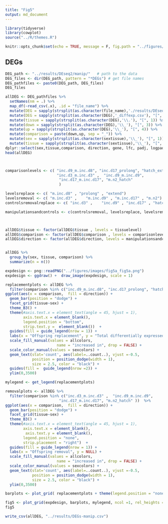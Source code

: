 ```yaml
---
title: "Fig5"
output: md_document
---
```


```r
library(tidyverse)
library(cowplot)
source("../R/themes.R")

knitr::opts_chunk$set(echo = TRUE, message = F, fig.path = "../figures/")
```

## DEGs

```r

DEG_path <- "../results/DEseq2/manip/"   # path to the data
DEG_files <- dir(DEG_path, pattern = "*DEGs") # get file names
DEG_pathfiles <- paste0(DEG_path, DEG_files)
DEG_files

allDEG <- DEG_pathfiles %>%
  setNames(nm = .) %>% 
  map_df(~read_csv(.x), .id = "file_name") %>% 
  mutate(DEG = sapply(strsplit(as.character(file_name),'./results/DEseq2/manip/'), "[", 2))  %>% 
  mutate(DEG = sapply(strsplit(as.character(DEG),'_diffexp.csv'), "[", 1))  %>% 
  mutate(tissue = sapply(strsplit(as.character(DEG),'\\.'), "[", 1)) %>%
  mutate(down = sapply(strsplit(as.character(DEG),'\\_'), "[", 3)) %>%
  mutate(up = sapply(strsplit(as.character(DEG),'\\_'), "[", 4)) %>%
  mutate(comparison = paste(down,up, sep = "_")) %>%
  mutate(sex = sapply(strsplit(as.character(sextissue),'\\_'), "[", 1)) %>%
  mutate(tissue = sapply(strsplit(as.character(sextissue),'\\_'), "[", 2)) %>%
dplyr::select(sex,tissue,comparison, direction, gene, lfc, padj, logpadj) 
head(allDEG)



comparisonlevels <- c( "inc.d9_m.inc.d8", "inc.d17_prolong", "hatch_extend" , 
                       "inc.d3_m.inc.d3" ,  "inc.d9_m.inc.d9", 
                        "inc.d17_m.inc.d17", "m.n2_hatch" 
                        )

levelsreplace <- c( "m.inc.d8" , "prolong" , "extend")
levelsremoval <- c( "m.inc.d3" ,    "m.inc.d9" , "m.inc.d17" , "m.n2")
controlsremovalreplace <- c( "inc.d3" ,    "inc.d9" , "inc.d17" , "hatch")

manipulationsandcontrols <- c(controlsremoval, levelsreplace, levelsremoval)



allDEG$tissue <- factor(allDEG$tissue , levels = tissuelevel)
allDEG$comparison <- factor(allDEG$comparison , levels = comparisonlevels)
allDEG$direction <- factor(allDEG$direction, levels = manipulationsandcontrols)


allDEG %>%
  group_by(sex, tissue, comparison) %>%
  summarize(n = n())

expdesign <- png::readPNG("../figures/images/fig5a_fig5a.png")
expdesign <- ggdraw() +  draw_image(expdesign, scale = 1)

replacementplots <- allDEG %>%
  filter(comparison %in% c("inc.d9_m.inc.d8", "inc.d17_prolong", "hatch_extend" ))  %>%
ggplot(aes(x = comparison,  fill = direction)) +
  geom_bar(position = "dodge") +
  facet_grid(tissue~sex) +
  theme_B3() +
  theme(#axis.text.x = element_text(angle = 45, hjust = 1),
        axis.text.x = element_blank(),
        legend.position = "bottom",
        strip.text.y =  element_blank())  +
  guides(fill = guide_legend(nrow = 1)) +
  labs(x = "Offspring replacement", y = "Total differentially expressed genes") +
  scale_fill_manual(values = allcolors,
                       name = "increased in", drop = FALSE) +
  scale_color_manual(values = sexcolors) +
  geom_text(stat='count', aes(label=..count..), vjust =-0.5, 
            position = position_dodge(width = 1),
            size = 2.5, color = "black") +
  guides(fill =  guide_legend(nrow =2)) +
  ylim(0,3500)

mylegend <- get_legend(replacementplots)

removalplots <- allDEG %>%
  filter(comparison %in% c("inc.d3_m.inc.d3" ,  "inc.d9_m.inc.d9", 
                        "inc.d17_m.inc.d17", "m.n2_hatch" ))  %>%
ggplot(aes(x = comparison,  fill = direction)) +
  geom_bar(position = "dodge") +
  facet_grid(tissue~sex) +
  theme_B3() +
  theme(#axis.text.x = element_text(angle = 45, hjust = 1),
        axis.text.x = element_blank(),
         axis.text.y = element_blank(),
        legend.position = "none",
        strip.placement = "right")  +
  guides(fill = guide_legend(nrow = 1)) +
  labs(x = "Offspring removal", y = NULL) +
  scale_fill_manual(values = allcolors,
                       name = "increased in", drop = FALSE) +
  scale_color_manual(values = sexcolors) +
  geom_text(stat='count', aes(label=..count..), vjust =-0.5, 
            position = position_dodge(width = 1),
            size = 2.5, color = "black") +
  ylim(0,3500)

barplots <- plot_grid( replacementplots + theme(legend.position = "none"),  removalplots,  ncol = 2, rel_widths = c(1,1.2))

fig5 <- plot_grid(expdesign, barplots, mylegend, ncol =1, rel_heights = c(0.25,1,0.1))
fig5
```

```r
write_csv(allDEG, "../results/DEGs-manip.csv")
```
